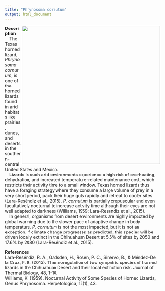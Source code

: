 ```yaml
---
title: "Phrynosoma cornutum"
output: html_document
---
```


<img src="https://c2.staticflickr.com/6/5343/9063963730_a5185db6ec_b.jpg" 
width = 450 
class="center"
align="right" />

**Description**  
&emsp;The Texas horned lizard, *Phrynosoma cornutum*, is one of the horned lizards found in arid habitats like prairies, dunes, and deserts in the southern-central United States and Mexico.  
&emsp;Lizards in such arid environments experience a high risk of overheating, dehydration, and increased temperature-related maintenance cost, which restricts their activity time to a small window. Texas horned lizards thus have a foraging strategy where they consume a large volume of prey in a very short period, pack their huge guts rapidly and retreat to cooler sites (Lara-Reséndiz et al., 2015). *P. cornutum* is partially crepuscular and even facultatively nocturnal to increase activity time although their eyes are not well adapted to darkness (Williams, 1959; Lara-Reséndiz et al., 2015).  
&emsp;In general, organisms from desert environments are highly impacted by global warming due to the slower pace of adaptive change in body temperature. *P. cornutum* is not the most impacted, but it is not an exception. If climate change progresses as predicted, this species will be driven locally extinct in the Chihuahuan Desert at 5.6% of sites by 2050 and 17.6% by 2080 (Lara-Reséndiz et al., 2015).

**References**  
Lara-Reséndiz, R. A., Gadsden, H., Rosen, P. C., Sinervo, B., & Méndez-De la Cruz, F. R. (2015). Thermoregulation of two sympatric species of horned lizards in the Chihuahuan Desert and their local extinction risk. Journal of Thermal Biology, 48, 1-10.  
Williams, K. (1959). Nocturnal Activity of Some Species of Horned Lizards, Genus Phrynosoma. Herpetologica, 15(1), 43.